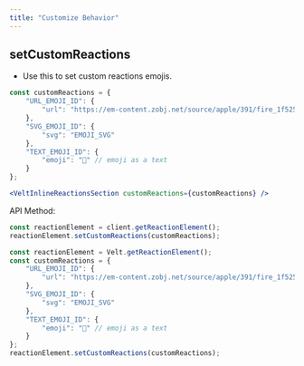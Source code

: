```yaml
---
title: "Customize Behavior"
---
```


## setCustomReactions

- Use this to set custom reactions emojis.

<Tabs>
<Tab title="React / Next.js">

```jsx
const customReactions = {
    "URL_EMOJI_ID": {
        "url": "https://em-content.zobj.net/source/apple/391/fire_1f525.png"
    },
    "SVG_EMOJI_ID": {
        "svg": "EMOJI_SVG"
    },
    "TEXT_EMOJI_ID": {
        "emoji": "🤣" // emoji as a text
    }
};

<VeltInlineReactionsSection customReactions={customReactions} />
```

API Method:
```jsx
const reactionElement = client.getReactionElement();
reactionElement.setCustomReactions(customReactions);
```
</Tab>

<Tab title="Other Frameworks">

```jsx
const reactionElement = Velt.getReactionElement();
const customReactions = {
    "URL_EMOJI_ID": {
        "url": "https://em-content.zobj.net/source/apple/391/fire_1f525.png"
    },
    "SVG_EMOJI_ID": {
        "svg": "EMOJI_SVG"
    },
    "TEXT_EMOJI_ID": {
        "emoji": "🤣" // emoji as a text
    }
};
reactionElement.setCustomReactions(customReactions);
```
</Tab>
</Tabs>